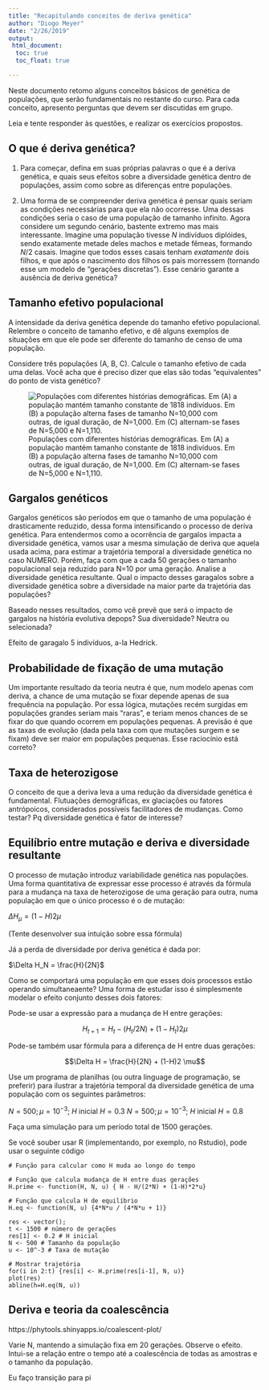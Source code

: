 ```yaml
---
title: "Recapitulando conceitos de deriva genética"
author: "Diogo Meyer"
date: "2/26/2019"
output: 
 html_document:
  toc: true
  toc_float: true

---
```


Neste documento retomo alguns conceitos básicos de genética de populações, que serão fundamentais no restante do curso. Para cada conceito, apresento perguntas que devem ser discutidas em grupo. 

Leia e tente responder às questões, e realizar os exercícios propostos. 


## O que é deriva genética?

1. Para começar, defina em suas próprias palavras o que é a deriva genética, e quais seus efeitos sobre a diversidade genética dentro de populações, assim como sobre as diferenças entre populações.

2. Uma forma de se compreender deriva genética é pensar quais seriam as condições necessárias para que ela não ocorresse. Uma dessas condições seria o caso de uma população de tamanho infinito. Agora considere um segundo cenário, bastente extremo mas mais interessante. Imagine uma população tivesse $N$ indivíduos diplóides, sendo exatamente metade deles machos e metade fêmeas, formando $N/2$ casais. Imagine que todos esses casais tenham _exatamente_ dois filhos, e que após o nascimento dos filhos os pais morressem (tornando esse um modelo de "gerações discretas"). Esse cenário garante a ausência de deriva genética? 

## Tamanho efetivo populacional

A intensidade da deriva genética depende do tamanho efetivo populacional. Relembre o conceito de tamanho efetivo, e dê alguns exemplos de situações em que ele pode ser diferente do tamanho de censo de uma população. 

Considere três populações (A, B, C). Calcule o tamanho efetivo de cada uma delas. Você acha que é preciso dizer que elas são todas "equivalentes" do ponto de vista genético?

![Populações com diferentes histórias demográficas. Em (A) a população mantém tamanho constante de 1818 indivíduos. Em (B) a população alterna fases de tamanho N=10,000 com outras, de igual duração, de  N=1,000. Em (C) alternam-se fases de N=5,000 e N=1,110. ](figs/gargalos.png)




## Gargalos genéticos

Gargalos genéticos são períodos em que o tamanho de uma população é drasticamente reduzido, dessa forma intensificando o processo de deriva genética. Para entendermos como a ocorrência de gargalos impacta a diversidade genética, vamos usar a mesma simulação de deriva que aquela usada acima, para estimar a trajetória temporal a diversidade genética no caso NUMERO. Porém, faça com que a cada 50 gerações o tamanho populacional seja reduzido para N=10 por uma geração. Analise a diversidade genética resultante. Qual o impacto desses garagalos sobre a diversidade genética sobre a diversidade na maior parte da trajetória das populações?

Baseado nesses resultados, como vcê prevê que será o impacto de gargalos na história evolutiva depops? Sua diversidade? Neutra ou selecionada?

Efeito de garagalo 5 indivíduos, a-la Hedrick.


## Probabilidade de fixação de uma mutação

Um importante resultado da teoria neutra é que, num modelo apenas com deriva, a chance de uma mutação se fixar depende apenas de sua frequência na população. Por essa lógica, mutações recém surgidas em populações grandes seriam mais "raras", e teriam menos chances de se fixar do que quando ocorrem em populações pequenas. A previsão é que as taxas de evolução (dada pela taxa com que mutações surgem e se fixam) deve ser maior em populações pequenas. Esse raciocínio está correto?

## Taxa de heterozigose

O conceito de que a deriva leva a uma redução da diversidade genética é fundamental. 
Flutuações demográficas, ex glaciações ou fatores antrópoicos, considerados possíveis facilitadores de mudanças. Como testar? Pq diversidade genética é fator de interesse?

## Equilíbrio entre mutação e deriva e diversidade resultante

O processo de mutação introduz variabilidade genética nas populações. Uma forma quantitativa de expressar esse processo é através da fórmula para a mudança na taxa de heterozigose de uma geração para outra, numa população em que o único processo é o de mutação:

$\Delta H_{\mu} = (1-H)2 \mu$ 

(Tente desenvolver sua intuição sobre essa fórmula)

Já a perda de diversidade por deriva genética é dada por:

$\Delta H_N = \frac{H}{2N}$

Como se comportará uma população em que esses dois processos estão operando simultaneaente? Uma forma de estudar isso é simplesmente modelar o efeito conjunto desses dois fatores:


Pode-se  usar a expressão para a mudança de H entre gerações:

$$ H_{t+1} = H_t - (H_t / 2N) + (1-H_t)2 \mu $$ 

Pode-se também usar fórmula para a diferença de H entre duas gerações:

$$\Delta H  = \frac{H}{2N} + (1-H)2 \mu$$


Use um programa de planilhas (ou outra linguage de programação, se preferir) para ilustrar a trajetória temporal da diversidade genética de uma população com os seguintes parâmetros: 

$N=500; \mu = 10^{-3}$; $H$ inicial $H=0.3$
$N=500; \mu = 10^{-3}$; $H$ inicial $H=0.8$

Faça uma simulação para um período total de 1500 gerações.


Se você souber usar R (implementando, por exemplo, no Rstudio), pode usar o seguinte código

```
# Função para calcular como H muda ao longo do tempo

# Função que calcula mudança de H entre duas gerações
H.prime <- function(H, N, u) { H - H/(2*N) + (1-H)*2*u}

# Função que calcula H de equilíbrio
H.eq <- function(N, u) {4*N*u / (4*N*u + 1)}

res <- vector(); 
t <- 1500 # número de gerações
res[1] <- 0.2 # H inicial
N <- 500 # Tamanho da população
u <- 10^-3 # Taxa de mutação

# Mostrar trajetória
for(i in 2:t) {res[i] <- H.prime(res[i-1], N, u)}
plot(res)
abline(h=H.eq(N, u))

```

## Deriva e teoria da coalescência

https://phytools.shinyapps.io/coalescent-plot/

Varie N, mantendo a simulação fixa em 20 gerações. Observe o efeito. Intui-se a relação entre o tempo até a coalescência de todas as amostras e o tamanho da população.

Eu faço transição para pi


